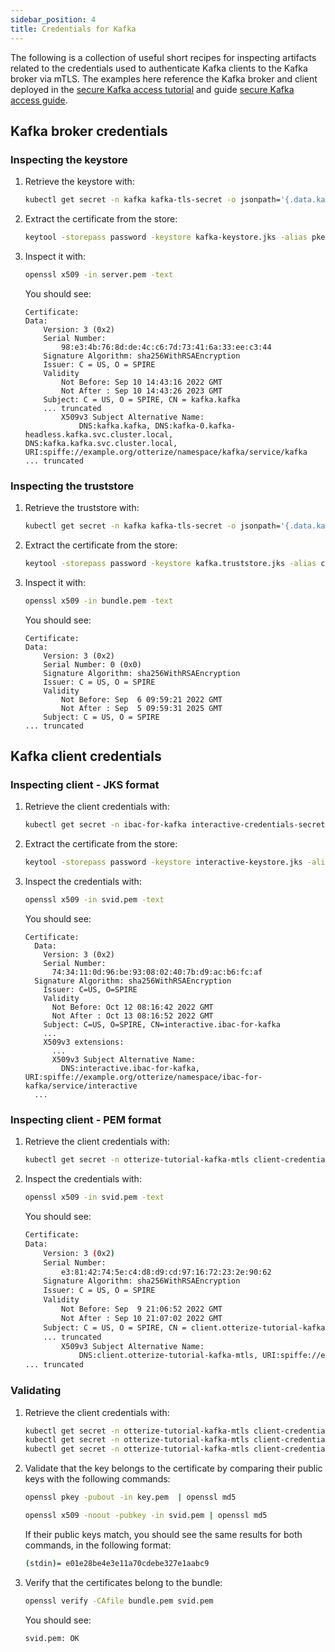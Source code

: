 ```yaml
---
sidebar_position: 4
title: Credentials for Kafka
---
```


The following is a collection of useful short recipes for inspecting artifacts related to the credentials
used to authenticate Kafka clients to the Kafka broker via mTLS.
The examples here reference the Kafka broker and client deployed in the
[secure Kafka access tutorial](/k8s-kafka-mtls) and guide [secure Kafka access guide](/capabilities/kafka).

## Kafka broker credentials
### Inspecting the keystore

1. Retrieve the keystore with:
    ```bash
    kubectl get secret -n kafka kafka-tls-secret -o jsonpath='{.data.kafka-keystore\.jks}' | base64 -d > kafka-keystore.jks
    ```
2. Extract the certificate from the store:
    ```bash
    keytool -storepass password -keystore kafka-keystore.jks -alias pkey -exportcert -rfc > server.pem
    ```
3. Inspect it with:
    ```bash
    openssl x509 -in server.pem -text
    ```
   You should see:
    ```
    Certificate:
    Data:
        Version: 3 (0x2)
        Serial Number:
            98:e3:4b:76:8d:de:4c:c6:7d:73:41:6a:33:ee:c3:44
        Signature Algorithm: sha256WithRSAEncryption
        Issuer: C = US, O = SPIRE
        Validity
            Not Before: Sep 10 14:43:16 2022 GMT
            Not After : Sep 10 14:43:26 2023 GMT
        Subject: C = US, O = SPIRE, CN = kafka.kafka
        ... truncated
            X509v3 Subject Alternative Name:
                DNS:kafka.kafka, DNS:kafka-0.kafka-headless.kafka.svc.cluster.local, DNS:kafka.kafka.svc.cluster.local, URI:spiffe://example.org/otterize/namespace/kafka/service/kafka 
   ... truncated
   ```

### Inspecting the truststore

1. Retrieve the truststore with:
    ```bash
    kubectl get secret -n kafka kafka-tls-secret -o jsonpath='{.data.kafka\.truststore\.jks}' | base64 -d > kafka.truststore.jks
    ```
2. Extract the certificate from the store:
    ```bash
    keytool -storepass password -keystore kafka.truststore.jks -alias ca-0 -exportcert -rfc > bundle.pem
    ```
3. Inspect it with:
    ```bash
    openssl x509 -in bundle.pem -text
    ```
   You should see:
    ```
   Certificate:
    Data:
        Version: 3 (0x2)
        Serial Number: 0 (0x0)
        Signature Algorithm: sha256WithRSAEncryption
        Issuer: C = US, O = SPIRE
        Validity
            Not Before: Sep  6 09:59:21 2022 GMT
            Not After : Sep  5 09:59:31 2025 GMT
        Subject: C = US, O = SPIRE
   ... truncated
   ```

## Kafka client credentials
### Inspecting client - JKS format

1. Retrieve the client credentials with:
    ```bash
    kubectl get secret -n ibac-for-kafka interactive-credentials-secret -o jsonpath='{.data.kafka\.keystore\.jks}' | base64 -d > interactive-keystore.jks
    ```
2. Extract the certificate from the store:
    ```bash
    keytool -storepass password -keystore interactive-keystore.jks -alias pkey -exportcert -rfc > svid.pem
    ```
3. Inspect the credentials with:
    ```bash
    openssl x509 -in svid.pem -text
    ```
    You should see:
    ```
    Certificate:
      Data:
        Version: 3 (0x2)
        Serial Number:
          74:34:11:0d:96:be:93:08:02:40:7b:d9:ac:b6:fc:af
      Signature Algorithm: sha256WithRSAEncryption
        Issuer: C=US, O=SPIRE
        Validity
          Not Before: Oct 12 08:16:42 2022 GMT
          Not After : Oct 13 08:16:52 2022 GMT
        Subject: C=US, O=SPIRE, CN=interactive.ibac-for-kafka
        ...
        X509v3 extensions:
          ...
          X509v3 Subject Alternative Name:
            DNS:interactive.ibac-for-kafka, URI:spiffe://example.org/otterize/namespace/ibac-for-kafka/service/interactive
      ...
    ```
### Inspecting client - PEM format

1. Retrieve the client credentials with:
    ```bash
    kubectl get secret -n otterize-tutorial-kafka-mtls client-credentials-secret -o jsonpath='{.data.svid\.pem}' | base64 -d > svid.pem
    ```
2. Inspect the credentials with:

   ```bash
   openssl x509 -in svid.pem -text
   ```

   You should see:

   ```bash
   Certificate:
   Data:
       Version: 3 (0x2)
       Serial Number:
           e3:81:42:74:5e:c4:d8:d9:cd:97:16:72:23:2e:90:62
       Signature Algorithm: sha256WithRSAEncryption
       Issuer: C = US, O = SPIRE
       Validity
           Not Before: Sep  9 21:06:52 2022 GMT
           Not After : Sep 10 21:07:02 2022 GMT
       Subject: C = US, O = SPIRE, CN = client.otterize-tutorial-kafka-mtls
       ... truncated
           X509v3 Subject Alternative Name:
               DNS:client.otterize-tutorial-kafka-mtls, URI:spiffe://example.org/otterize/namespace/otterize-tutorial-kafka-mtls/service/client
   ... truncated
   ```

### Validating

1. Retrieve the client credentials with:
   ```bash
   kubectl get secret -n otterize-tutorial-kafka-mtls client-credentials-secret -o jsonpath='{.data.svid\.pem}' | base64 -d > svid.pem
   kubectl get secret -n otterize-tutorial-kafka-mtls client-credentials-secret -o jsonpath='{.data.key\.pem}' | base64 -d > key.pem
   kubectl get secret -n otterize-tutorial-kafka-mtls client-credentials-secret -o jsonpath='{.data.bundle\.pem}' | base64 -d > bundle.pem
   ```
2. Validate that the key belongs to the certificate by comparing their public keys with the following commands:
   ```bash
   openssl pkey -pubout -in key.pem  | openssl md5
   ```
   ```bash
   openssl x509 -noout -pubkey -in svid.pem | openssl md5
   ```
   If their public keys match, you should see the same results for both commands, in the following format:
   ```bash
   (stdin)= e01e28be4e3e11a70cdebe327e1aabc9
   ```
3. Verify that the certificates belong to the bundle:
   ```bash
   openssl verify -CAfile bundle.pem svid.pem
   ```
   You should see:
   ```bash
   svid.pem: OK
   ```
